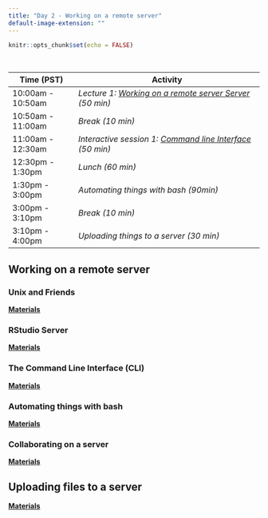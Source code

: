 ```yaml
---
title: "Day 2 - Working on a remote server"
default-image-extension: ""
---
```


```r
knitr::opts_chunk$set(echo = FALSE)
```

<br>

| **Time (PST)**    | **Activity**                                       |
|-------------------|----------------------------------------------------|
| 10:00am - 10:50am | *Lecture 1: [Working on a remote server Server](day2-remote_server.html){target="_blank"} (50 min)* |
| 10:50am - 11:00am | *Break (10 min)*                                   |
| 11:00am - 12:30am | *Interactive session 1: [Command line Interface](https://github.com/EDS-214/eds214-handson-cli){target="_blank"}  (50 min)* |
| 12:30pm - 1:30pm  | *Lunch (60 min)*                                   |
| 1:30pm - 3:00pm   | *Automating things with bash (90min)*              |
| 3:00pm - 3:10pm   | *Break (10 min)*                                   |
| 3:10pm - 4:00pm   | *Uploading things to a server (30 min)*            |



## Working on a remote server


### Unix and Friends

[**Materials**](day2-unices.html)

### RStudio Server

[**Materials**](day2-rstudio_server.html)

### The Command Line Interface (CLI)

[**Materials**](day2-remote_server.html)

### Automating things with bash

[**Materials**](day2-bash-scripting.html)

### Collaborating on a server

[**Materials**](day2-server_collaboration.html)

## Uploading files to a server

[**Materials**](day2-server_uploading.html)


